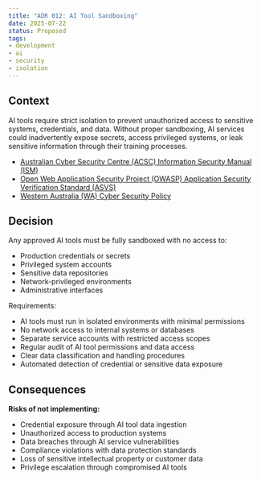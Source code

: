 ```yaml
---
title: "ADR 012: AI Tool Sandboxing"
date: 2025-07-22
status: Proposed
tags:
- development
- ai
- security
- isolation
---
```


## Context

AI tools require strict isolation to prevent unauthorized access to sensitive systems, credentials, and data. Without proper sandboxing, AI services could inadvertently expose secrets, access privileged systems, or leak sensitive information through their training processes.

- [Australian Cyber Security Centre (ACSC) Information Security Manual (ISM)](https://www.cyber.gov.au/resources-business-and-government/essential-cyber-security/ism)
- [Open Web Application Security Project (OWASP) Application Security Verification Standard (ASVS)](https://owasp.org/www-project-application-security-verification-standard/)
- [Western Australia (WA) Cyber Security Policy](https://www.wa.gov.au/government/publications/2024-wa-government-cyber-security-policy)

## Decision

Any approved AI tools must be fully sandboxed with no access to:

- Production credentials or secrets
- Privileged system accounts
- Sensitive data repositories
- Network-privileged environments
- Administrative interfaces

Requirements:

- AI tools must run in isolated environments with minimal permissions
- No network access to internal systems or databases
- Separate service accounts with restricted access scopes
- Regular audit of AI tool permissions and data access
- Clear data classification and handling procedures
- Automated detection of credential or sensitive data exposure

## Consequences

**Risks of not implementing:**

- Credential exposure through AI tool data ingestion
- Unauthorized access to production systems
- Data breaches through AI service vulnerabilities
- Compliance violations with data protection standards
- Loss of sensitive intellectual property or customer data
- Privilege escalation through compromised AI tools
